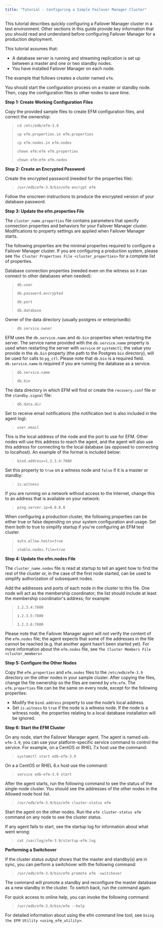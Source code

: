 ```yaml
---
title: "Tutorial - Configuring a Simple Failover Manager Cluster"
---
```


<div id="tutorial" class="registered_link"></div>


This tutorial describes quickly configuring a Failover Manager cluster in a test environment. Other sections in this guide provide key information that you should read and understand before configuring Failover Manager for a production deployment.

This tutorial assumes that:

-   A database server is running and streaming replication is set up between a master and one or two standby nodes.
-   You have installed Failover Manager on each node.

The example that follows creates a cluster named `efm`.

You should start the configuration process on a master or standby node. Then, copy the configuration files to other nodes to save time.

**Step 1: Create Working Configuration Files**

Copy the provided sample files to create EFM configuration files, and correct the ownership:

> `cd /etc/edb/efm-3.9`
>
> `cp efm.properties.in efm.properties`
>
> `cp efm.nodes.in efm.nodes`
>
> `chown efm:efm efm.properties`
>
> `chown efm:efm efm.nodes`

**Step 2: Create an Encrypted Password**

Create the encrypted password (needed for the properties file):

> `/usr/edb/efm-3.9/bin/efm encrypt efm`

Follow the onscreen instructions to produce the encrypted version of your database password.

**Step 3: Update the efm.properties File**

The `cluster_name.properties` file contains parameters that specify connection properties and behaviors for your Failover Manager cluster. Modifications to property settings are applied when Failover Manager starts.

The following properties are the minimal properties required to configure a Failover Manager cluster. If you are configuring a production system, please see `The Cluster Properties File <cluster_properties>` for a complete list of properties.

Database connection properties (needed even on the witness so it can connect to other databases when needed):

> `db.user`
>
> `db.password.encrypted`
>
> `db.port`
>
> `db.database`

Owner of the data directory (usually postgres or enterprisedb):

> `db.service.owner`

EFM uses the `db.service.name` and `db.bin` properties when restarting the server. The service name provided with the `db.service.name` property is used when restarting the server with `service` or `systemctl`; the value you provide in the `db.bin` property (the path to the Postgres `bin` directory), will be used for calls to `pg_ctl`. Please note that `db.bin` is a required field. `db.service.name` is required if you are running the database as a service.

> `db.service.name`
>
> `db.bin`

The data directory in which EFM will find or create the `recovery.conf` file or the `standby.signal` file:

> `db.data.dir`

Set to receive email notifications (the notification text is also included in the agent log):

> `user.email`

This is the local address of the node and the port to use for EFM. Other nodes will use this address to reach the agent, and the agent will also use this address for connecting to the local database (as opposed to connecting to localhost). An example of the format is included below:

> `bind.address=1.2.3.4:7800`

Set this property to `true` on a witness node and `false` if it is a master or standby:

> `is.witness`

If you are running on a network without access to the Internet, change this to an address that is available on your network:

> `ping.server.ip=8.8.8.8`

When configuring a production cluster, the following properties can be either true or false depending on your system configuration and usage. Set them both to true to simplify startup if you're configuring an EFM test cluster.

> `auto.allow.hosts=true`
>
> `stable.nodes.file=true`

**Step 4: Update the efm.nodes File**

The `cluster_name.nodes` file is read at startup to tell an agent how to find the rest of the cluster or, in the case of the first node started, can be used to simplify authorization of subsequent nodes.

Add the addresses and ports of each node in the cluster to this file. One node will act as the membership coordinator; the list should include at least the membership coordinator's address; for example:

> `1.2.3.4:7800`
>
> `1.2.3.5:7800`
>
> `1.2.3.6:7800`

Please note that the Failover Manager agent will not verify the content of the `efm.nodes` file; the agent expects that some of the addresses in the file cannot be reached (e.g. that another agent hasn’t been started yet). For more information about the `efm.nodes` file, see `The Cluster Members File <cluster_members>`

**Step 5: Configure the Other Nodes**

Copy the `efm.properties` and `efm.nodes` files to the `/etc/edb/efm-3.9` directory on the other nodes in your sample cluster. After copying the files, change the file ownership so the files are owned by `efm:efm`. The `efm.properties` file can be the same on every node, except for the following properties:

-   Modify the `bind.address` property to use the node’s local address.
-   Set `is.witness` to `true` if the node is a witness node. If the node is a witness node, the properties relating to a local database installation will be ignored.

**Step 6: Start the EFM Cluster**

On any node, start the Failover Manager agent. The agent is named `edb-efm-3.9`; you can use your platform-specific service command to control the service. For example, on a CentOS or RHEL 7.x host use the command:

> `systemctl start edb-efm-3.9`

On a a CentOS or RHEL 6.x host use the command:

> `service edb-efm-3.9 start`

After the agent starts, run the following command to see the status of the single-node cluster. You should see the addresses of the other nodes in the Allowed node host list.

> `/usr/edb/efm-3.9/bin/efm cluster-status efm`

Start the agent on the other nodes. Run the `efm cluster-status efm` command on any node to see the cluster status.

If any agent fails to start, see the startup log for information about what went wrong:

> `cat /var/log/efm-3.9/startup-efm.log`

**Performing a Switchover**

If the cluster status output shows that the master and standby(s) are in sync, you can perform a switchover with the following command:

> `/usr/edb/efm-3.9/bin/efm promote efm -switchover`

The command will promote a standby and reconfigure the master database as a new standby in the cluster. To switch back, run the command again.

For quick access to online help, you can invoke the following command:

> `/usr/edb/efm-3.9/bin/efm --help`

For detailed information about using the efm command line tool, see `Using the EFM Utility <using_efm_utility>`.
